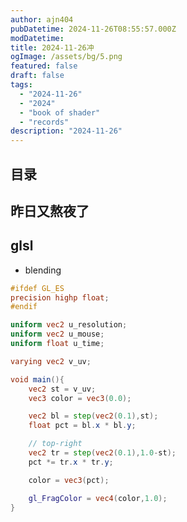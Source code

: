 ```yaml
---
author: ajn404
pubDatetime: 2024-11-26T08:55:57.000Z
modDatetime:
title: 2024-11-26冲
ogImage: /assets/bg/5.png
featured: false
draft: false
tags:
  - "2024-11-26"
  - "2024"
  - "book of shader"
  - "records"
description: "2024-11-26"
---
```


## 目录

## 昨日又熬夜了

## glsl



<ShaderTemplateUrl
  width="50"
  height="50"
  fragmentShaderPath="/assets/glsl/draft/5.frag"
  client:load
/>

- blending

<ShaderTemplate
  fragmentShader="
varying vec2 v_uv;
void main() {
vec2 st = v_uv;
vec3 color = vec3(0.);
float left = step(0.1,st.x);
float right = step(0.1,st.y);
color = vec3(left*right);
gl_FragColor = vec4(color, 1.0);
}
  "
  client:load
/>

```glsl
#ifdef GL_ES
precision highp float;
#endif

uniform vec2 u_resolution;
uniform vec2 u_mouse;
uniform float u_time;

varying vec2 v_uv;

void main(){
    vec2 st = v_uv;
    vec3 color = vec3(0.0);

    vec2 bl = step(vec2(0.1),st);
    float pct = bl.x * bl.y;

    // top-right
    vec2 tr = step(vec2(0.1),1.0-st);
    pct *= tr.x * tr.y;

    color = vec3(pct);

    gl_FragColor = vec4(color,1.0);
}

```

<ShaderTemplateUrl
  width="50"
  height="50"
  fragmentShaderPath="/assets/glsl/bookOfShader/07/1.frag"
  client:load
/>
